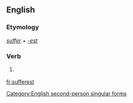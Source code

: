 ==English==

===Etymology===
''[[suffer]]'' + ''[[-est]]''

===Verb===
{{infl|en|verb form}}

# {{archaic}} {{form of|Second-person singular simple present form|suffer}}

[[Category:English second-person singular forms]]

[[fr:sufferest]]